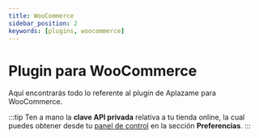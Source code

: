 ```yaml
---
title: WooCommerce
sidebar_position: 2
keywords: [plugins, woocommerce]
---
```

# Plugin para WooCommerce

Aquí encontrarás todo lo referente al plugin de Aplazame para WooCommerce.

:::tip
  Ten a mano la **clave API privada** relativa a tu tienda online, la cual puedes obtener desde tu <a href="https://vendors.aplazame.com/" target="_blank">panel de control</a> en la sección **Preferencias**.
:::
